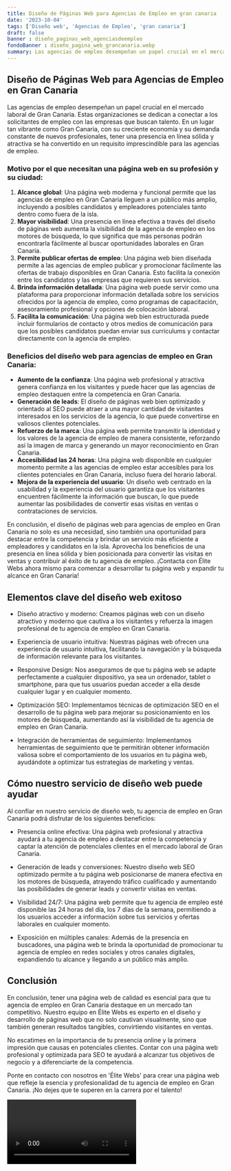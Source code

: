 ```yaml
---
title: Diseño de Páginas Web para Agencias de Empleo en gran canaria
date: '2023-10-04'
tags: ['Diseño web', 'Agencias de Empleo', 'gran canaria']
draft: false
banner : diseño_paginas_web_agenciasdeempleo
fondoBanner : diseño_pagina_web_grancanaria.webp
summary: Las agencias de empleo desempeñan un papel crucial en el mercado laboral de Gran Canaria. Estas organizaciones se dedican a conectar a los solicitantes de empleo con las empresas que buscan talento. En un lugar tan vibrante como Gran Canaria, con su creciente economía y su demanda constante de nuevos profesionales, tener una presencia en línea sólida y atractiva se ha convertido en un requisito imprescindible para las agencias de empleo.
---
```


## Diseño de Páginas Web para Agencias de Empleo en Gran Canaria

Las agencias de empleo desempeñan un papel crucial en el mercado laboral de Gran Canaria. Estas organizaciones se dedican a conectar a los solicitantes de empleo con las empresas que buscan talento. En un lugar tan vibrante como Gran Canaria, con su creciente economía y su demanda constante de nuevos profesionales, tener una presencia en línea sólida y atractiva se ha convertido en un requisito imprescindible para las agencias de empleo.

### Motivo por el que necesitan una página web en su profesión y su ciudad:

1. **Alcance global**: Una página web moderna y funcional permite que las agencias de empleo en Gran Canaria lleguen a un público más amplio, incluyendo a posibles candidatos y empleadores potenciales tanto dentro como fuera de la isla.
2. **Mayor visibilidad**: Una presencia en línea efectiva a través del diseño de páginas web aumenta la visibilidad de la agencia de empleo en los motores de búsqueda, lo que significa que más personas podrán encontrarla fácilmente al buscar oportunidades laborales en Gran Canaria.
3. **Permite publicar ofertas de empleo**: Una página web bien diseñada permite a las agencias de empleo publicar y promocionar fácilmente las ofertas de trabajo disponibles en Gran Canaria. Esto facilita la conexión entre los candidatos y las empresas que requieren sus servicios.
4. **Brinda información detallada**: Una página web puede servir como una plataforma para proporcionar información detallada sobre los servicios ofrecidos por la agencia de empleo, como programas de capacitación, asesoramiento profesional y opciones de colocación laboral.
5. **Facilita la comunicación**: Una página web bien estructurada puede incluir formularios de contacto y otros medios de comunicación para que los posibles candidatos puedan enviar sus currículums y contactar directamente con la agencia de empleo.

### Beneficios del diseño web para agencias de empleo en Gran Canaria:

- **Aumento de la confianza**: Una página web profesional y atractiva genera confianza en los visitantes y puede hacer que las agencias de empleo destaquen entre la competencia en Gran Canaria.
- **Generación de leads**: El diseño de páginas web bien optimizado y orientado al SEO puede atraer a una mayor cantidad de visitantes interesados en los servicios de la agencia, lo que puede convertirse en valiosos clientes potenciales.
- **Refuerzo de la marca**: Una página web permite transmitir la identidad y los valores de la agencia de empleo de manera consistente, reforzando así la imagen de marca y generando un mayor reconocimiento en Gran Canaria.
- **Accesibilidad las 24 horas**: Una página web disponible en cualquier momento permite a las agencias de empleo estar accesibles para los clientes potenciales en Gran Canaria, incluso fuera del horario laboral.
- **Mejora de la experiencia del usuario**: Un diseño web centrado en la usabilidad y la experiencia del usuario garantiza que los visitantes encuentren fácilmente la información que buscan, lo que puede aumentar las posibilidades de convertir esas visitas en ventas o contrataciones de servicios.

En conclusión, el diseño de páginas web para agencias de empleo en Gran Canaria no solo es una necesidad, sino también una oportunidad para destacar entre la competencia y brindar un servicio más eficiente a empleadores y candidatos en la isla. Aprovecha los beneficios de una presencia en línea sólida y bien posicionada para convertir las visitas en ventas y contribuir al éxito de tu agencia de empleo. ¡Contacta con Élite Webs ahora mismo para comenzar a desarrollar tu página web y expandir tu alcance en Gran Canaria!

<GifSeo />

<Cta />

## Elementos clave del diseño web exitoso

- Diseño atractivo y moderno: Creamos páginas web con un diseño atractivo y moderno que cautiva a los visitantes y refuerza la imagen profesional de tu agencia de empleo en Gran Canaria.

- Experiencia de usuario intuitiva: Nuestras páginas web ofrecen una experiencia de usuario intuitiva, facilitando la navegación y la búsqueda de información relevante para los visitantes.

- Responsive Design: Nos aseguramos de que tu página web se adapte perfectamente a cualquier dispositivo, ya sea un ordenador, tablet o smartphone, para que tus usuarios puedan acceder a ella desde cualquier lugar y en cualquier momento.

- Optimización SEO: Implementamos técnicas de optimización SEO en el desarrollo de tu página web para mejorar su posicionamiento en los motores de búsqueda, aumentando así la visibilidad de tu agencia de empleo en Gran Canaria.

- Integración de herramientas de seguimiento: Implementamos herramientas de seguimiento que te permitirán obtener información valiosa sobre el comportamiento de los usuarios en tu página web, ayudándote a optimizar tus estrategias de marketing y ventas.

## Cómo nuestro servicio de diseño web puede ayudar

Al confiar en nuestro servicio de diseño web, tu agencia de empleo en Gran Canaria podrá disfrutar de los siguientes beneficios:

- Presencia online efectiva: Una página web profesional y atractiva ayudará a tu agencia de empleo a destacar entre la competencia y captar la atención de potenciales clientes en el mercado laboral de Gran Canaria.

- Generación de leads y conversiones: Nuestro diseño web SEO optimizado permite a tu página web posicionarse de manera efectiva en los motores de búsqueda, atrayendo tráfico cualificado y aumentando las posibilidades de generar leads y convertir visitas en ventas.

- Visibilidad 24/7: Una página web permite que tu agencia de empleo esté disponible las 24 horas del día, los 7 días de la semana, permitiendo a los usuarios acceder a información sobre tus servicios y ofertas laborales en cualquier momento.

- Exposición en múltiples canales: Además de la presencia en buscadores, una página web te brinda la oportunidad de promocionar tu agencia de empleo en redes sociales y otros canales digitales, expandiendo tu alcance y llegando a un público más amplio.

## Conclusión

En conclusión, tener una página web de calidad es esencial para que tu agencia de empleo en Gran Canaria destaque en un mercado tan competitivo. Nuestro equipo en Élite Webs es experto en el diseño y desarrollo de páginas web que no solo cautivan visualmente, sino que también generan resultados tangibles, convirtiendo visitantes en ventas.

No escatimes en la importancia de tu presencia online y la primera impresión que causas en potenciales clientes. Contar con una página web profesional y optimizada para SEO te ayudará a alcanzar tus objetivos de negocio y a diferenciarte de la competencia.

Ponte en contacto con nosotros en 'Élite Webs' para crear una página web que refleje la esencia y profesionalidad de tu agencia de empleo en Gran Canaria. ¡No dejes que te superen en la carrera por el talento!

<Video />

<CtaBot job='Agencias de Empleo' city='gran canaria'/>

<Gmaps query='gran canaria+españa+maps' />